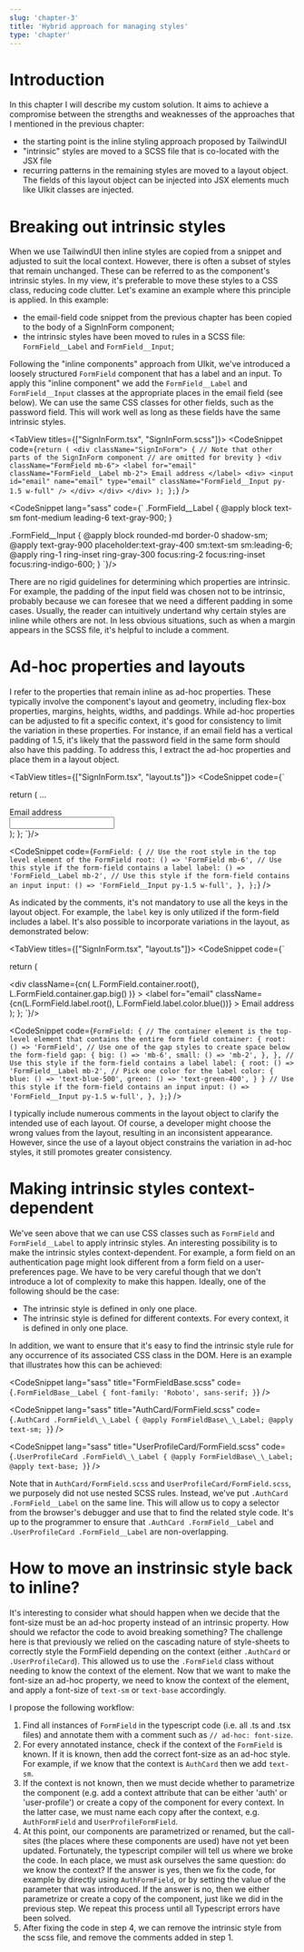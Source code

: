 ```yaml
---
slug: 'chapter-3'
title: 'Hybrid approach for managing styles'
type: 'chapter'
---
```


# Introduction

In this chapter I will describe my custom solution. It aims to achieve a compromise between the strengths and
weaknesses of the approaches that I mentioned in the previous chapter:

- the starting point is the inline styling approach proposed by TailwindUI
- "intrinsic" styles are moved to a SCSS file that is co-located with the JSX file
- recurring patterns in the remaining styles are moved to a layout object. The fields of this layout object can be injected
  into JSX elements much like UIkit classes are injected.

# Breaking out intrinsic styles

When we use TailwindUI then inline styles are copied from a snippet and adjusted to suit the local context.
However, there is often a subset of styles that remain unchanged. These can be referred to as the component's intrinsic styles.
In my view, it's preferable to move these styles to a CSS class, reducing code clutter.
Let's examine an example where this principle is applied. In this example:

- the email-field code snippet from the previous chapter has been copied to the body of a SignInForm component;
- the intrinsic styles have been moved to rules in a SCSS file: `FormField__Label` and `FormField__Input`;

Following the "inline components" approach from UIkit, we've introduced a loosely
structured `FormField` component that has a label and an input. To apply this "inline component"
we add the `FormField__Label` and `FormField__Input` classes at the appropriate places in the email field (see below).
We can use the same CSS classes for other fields, such as the password field. This will work well as long as these fields
have the same intrinsic styles.

<TabView titles={["SignInForm.tsx", "SignInForm.scss"]}>
<CodeSnippet
  code={`
  return (
    <div className="SignInForm">
      {
        // Note that other parts of the SignInForm component
        // are omitted for brevity
      }
      <div className="FormField mb-6">
        <label for="email" className="FormField__Label mb-2">
          Email address
        </label>
        <div>
          <input
            id="email"
            name="email"
            type="email"
            className="FormField__Input py-1.5 w-full"
          />
        </div>
      </div>
    </div>
  );
};
`}
/>

<CodeSnippet lang="sass" code={`
.FormField__Label {
  @apply block text-sm font-medium leading-6 text-gray-900;
}

.FormField\_\_Input {
@apply block rounded-md border-0 shadow-sm;
@apply text-gray-900 placeholder:text-gray-400 sm:text-sm sm:leading-6;
@apply ring-1 ring-inset ring-gray-300 focus:ring-2 focus:ring-inset focus:ring-indigo-600;
}
`}/>

</TabView>

There are no rigid guidelines for determining which properties are intrinsic. For example, the padding of the
input field was chosen not to be intrinsic, probably because we can foresee that we need a different padding in
some cases. Usually, the reader can intuitively undertand why certain styles are inline while others are not.
In less obvious situations, such as when a margin appears in the SCSS file, it's helpful to include a comment.

# Ad-hoc properties and layouts

I refer to the properties that remain inline as ad-hoc properties. These typically involve the component's layout and geometry,
including flex-box properties, margins, heights, widths, and paddings. While ad-hoc properties can be adjusted to fit a specific context,
it's good for consistency to limit the variation in these properties. For instance, if an email field has a vertical padding of 1.5,
it's likely that the password field in the same form should also have this padding. To address this, I extract the ad-hoc properties and
place them in a layout object.

<TabView titles={["SignInForm.tsx", "layout.ts"]}>
<CodeSnippet
  code={`

  return (
      ...
      <div className={cn(L.FormField.root())}>
        <label for="email" className={cn(L.FormField.label())}>
          Email address
        </label>
        <div>
          <input
            id="email"
            name="email"
            type="email"
            className={cn(L.FormField.input())}
          />
        </div>
      </div>
    </div>
  );
};
`}/>

<CodeSnippet
  code={`
  FormField: {
    // Use the root style in the top level element of the FormField
    root: () => 'FormField mb-6',
    // Use this style if the form-field contains a label
    label: () => 'FormField__Label mb-2',
    // Use this style if the form-field contains an input
    input: () => 'FormField__Input py-1.5 w-full',
  },
};
`}
/>
</TabView>

As indicated by the comments, it's not mandatory to use all the keys in the layout object. For example, the `label` key is only
utilized if the form-field includes a label. It's also possible to incorporate variations in the layout, as demonstrated below:

<TabView titles={["SignInForm.tsx", "layout.ts"]}>
<CodeSnippet
  code={`

  return (
    <div className="SignInForm">
      <div
        className={cn(
          L.FormField.container.root(),
          L.FormField.container.gap.big()
        )}
      >
        <label
          for="email"
          className={cn(L.FormField.label.root(), L.FormField.label.color.blue())}
        >
          Email address
        </label>
      </div>
    </div>
  );
};
`}/>

<CodeSnippet
  code={`
  FormField: {
    // The container element is the top-level element that contains the entire form field
    container: {
      root: () => 'FormField',
      // Use one of the gap styles to create space below the form-field
      gap: {
        big: () => 'mb-6',
        small: () => 'mb-2',
      },
    },
    // Use this style if the form-field contains a label
    label: {
      root: () => 'FormField__Label mb-2',
      // Pick one color for the label
      color: {
        blue: () => 'text-blue-500',
        green: () => 'text-green-400',
      }
    }
    // Use this style if the form-field contains an input
    input: () => 'FormField__Input py-1.5 w-full',
  },
};
`}
/>
</TabView>

I typically include numerous comments in the layout object to clarify the intended use of each layout.
Of course, a developer might choose the wrong values from the layout, resulting in an inconsistent appearance.
However, since the use of a layout object constrains the variation in ad-hoc styles, it still promotes greater consistency.

# Making intrinsic styles context-dependent

We've seen above that we can use CSS classes such as `FormField` and `FormField__Label` to apply intrinsic styles.
An interesting possibility is to make the intrinsic styles context-dependent. For example, a form field on an
authentication page might look different from a form field on a user-preferences page. We have to be very careful
though that we don't introduce a lot of complexity to make this happen. Ideally, one of the following should be the case:

- The intrinsic style is defined in only one place.
- The intrinsic style is defined for different contexts. For every context, it is defined in only one place.

In addition, we want to ensure that it's easy to find the intrinsic style rule for any occurrence of its associated CSS class
in the DOM. Here is an example that illustrates how this can be achieved:

<CodeSnippet
  lang="sass"
  title="FormFieldBase.scss"
  code={`
.FormFieldBase__Label {
  font-family: 'Roboto', sans-serif;
}
`}
/>

<CodeSnippet
  lang="sass"
  title="AuthCard/FormField.scss"
  code={`
.AuthCard .FormField\_\_Label {
  @apply FormFieldBase\_\_Label;
  @apply text-sm;
}
`}
/>

<CodeSnippet
  lang="sass"
  title="UserProfileCard/FormField.scss"
  code={`
.UserProfileCard .FormField\_\_Label {
  @apply FormFieldBase\_\_Label;
  @apply text-base;
}
`}
/>

Note that in `AuthCard/FormField.scss` and `UserProfileCard/FormField.scss`, we purposely did not use nested SCSS rules.
Instead, we've put `.AuthCard .FormField__Label` on the same line. This will allow us to copy a selector from the browser's
debugger and use that to find the related style code. It's up to the programmer to ensure that `.AuthCard .FormField__Label`
and `.UserProfileCard .FormField__Label` are non-overlapping.

# How to move an instrinsic style back to inline?

It's interesting to consider what should happen when we decide that the font-size must be an ad-hoc property instead
of an intrinsic property. How should we refactor the code to avoid breaking something? The challenge here is that previously
we relied on the cascading nature of style-sheets to correctly style the FormField depending on the context (either
`.AuthCard` or `.UserProfileCard`). This allowed us to use the `.FormField` class without needing to know the
context of the element. Now that we want to make the font-size an ad-hoc property, we need to know the context of the element,
and apply a font-size of `text-sm` or `text-base` accordingly.

I propose the following workflow:

1. Find all instances of `FormField` in the typescript code (i.e. all .ts and .tsx files) and
   annotate them with a comment such as `// ad-hoc: font-size`.
2. For every annotated instance, check if the context of the `FormField` is known. If it is known, then add the correct font-size as an ad-hoc style.
   For example, if we know that the context is `AuthCard` then we add `text-sm`.
3. If the context is not known, then we must decide whether to parametrize the component (e.g. add a context attribute that can be either 'auth' or
   'user-profile') or create a copy of the component for every context. In the latter case, we must name each copy after the context, e.g.
   `AuthFormField` and `UserProfileFormField`.
4. At this point, our components are parametrized or renamed, but the call-sites (the places where these components are used) have not yet been
   updated. Fortunately, the typescript compiler will tell us where we broke the code. In each place, we must ask ourselves the same question:
   do we know the context? If the answer is yes, then we fix the code, for example by directly using `AuthFormField`, or by setting the value
   of the parameter that was introduced. If the answer is no, then we either parametrize or create a copy of the component, just like we did in the previous step.
   We repeat this process until all Typescript errors have been solved.
5. After fixing the code in step 4, we can remove the intrinsic style from the scss file, and remove the comments added in step 1.
